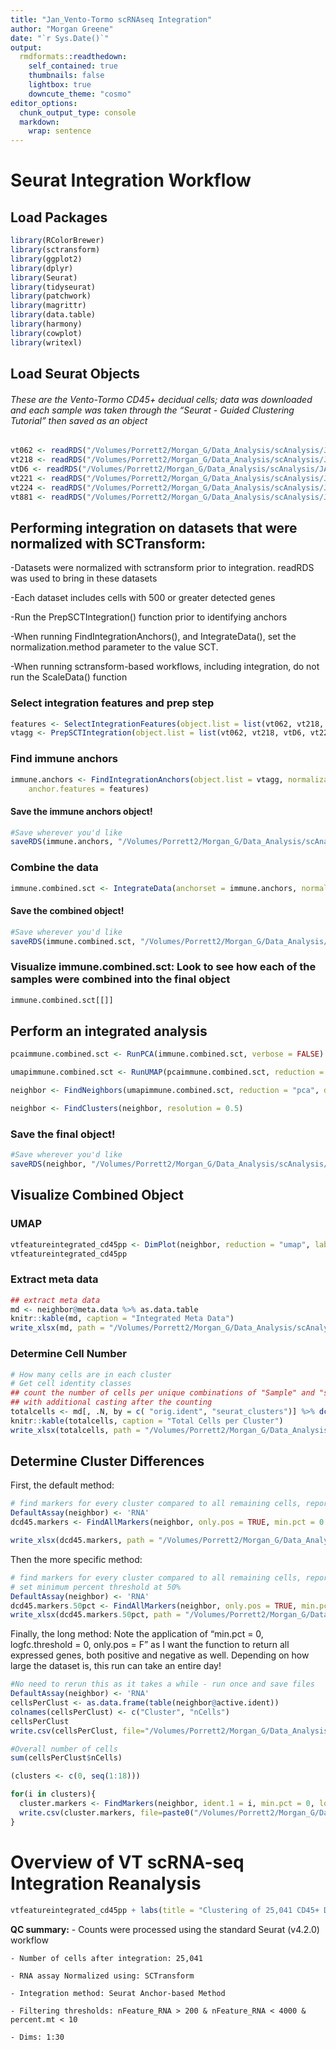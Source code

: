 ```yaml
---
title: "Jan_Vento-Tormo scRNAseq Integration"
author: "Morgan Greene"
date: "`r Sys.Date()`"
output:
  rmdformats::readthedown:
    self_contained: true
    thumbnails: false
    lightbox: true
    downcute_theme: "cosmo"
editor_options: 
  chunk_output_type: console
  markdown: 
    wrap: sentence
---
```

# Seurat Integration Workflow

## Load Packages

```r
library(RColorBrewer)
library(sctransform)
library(ggplot2)
library(dplyr)
library(Seurat)
library(tidyseurat)
library(patchwork)
library(magrittr)
library(data.table)
library(harmony)
library(cowplot)
library(writexl)
```

## Load Seurat Objects

###### These are the Vento-Tormo CD45+ decidual cells; data was downloaded and each sample was taken through the "Seurat - Guided Clustering Tutorial" then saved as an object

```r
vt062 <- readRDS("/Volumes/Porrett2/Morgan_G/Data_Analysis/scAnalysis/JAN_VTintegration/vt062_outs/finalqc/vt062qc.rds")
vt218 <- readRDS("/Volumes/Porrett2/Morgan_G/Data_Analysis/scAnalysis/JAN_VTintegration/vt218_outs/finalqc/vt218qc.rds")
vtD6 <- readRDS("/Volumes/Porrett2/Morgan_G/Data_Analysis/scAnalysis/JAN_VTintegration/QC_Workflow/D6_integrated_data/jan_clustered_immune.combined.sct.rds")
vt221 <- readRDS("/Volumes/Porrett2/Morgan_G/Data_Analysis/scAnalysis/JAN_VTintegration/vt221_outs/finalqc/vt221qc.rds")
vt224 <- readRDS("/Volumes/Porrett2/Morgan_G/Data_Analysis/scAnalysis/JAN_VTintegration/vt224_outs/finalqc/vt224qc.rds")
vt881 <- readRDS("/Volumes/Porrett2/Morgan_G/Data_Analysis/scAnalysis/JAN_VTintegration/vt881_outs/finalqc/vt881qc.rds")
```

## Performing integration on datasets that were normalized with SCTransform:

-Datasets were normalized with sctransform prior to integration. readRDS was used to bring in these datasets

-Each dataset includes cells with 500 or greater detected genes

-Run the PrepSCTIntegration() function prior to identifying anchors

-When running FindIntegrationAnchors(), and IntegrateData(), set the normalization.method parameter to the value SCT.

-When running sctransform-based workflows, including integration, do not run the ScaleData() function

### Select integration features and prep step

```r
features <- SelectIntegrationFeatures(object.list = list(vt062, vt218, vtD6, vt221, vt224, vt881), nfeatures = 3000)
vtagg <- PrepSCTIntegration(object.list = list(vt062, vt218, vtD6, vt221, vt224, vt881), anchor.features = features)
```

### Find immune anchors

```r
immune.anchors <- FindIntegrationAnchors(object.list = vtagg, normalization.method = "SCT",
    anchor.features = features)
```

#### Save the immune anchors object!

```r
#Save wherever you'd like
saveRDS(immune.anchors, "/Volumes/Porrett2/Morgan_G/Data_Analysis/scAnalysis/JAN_VTintegration/finalqc/jan_anchors.rds")
```

### Combine the data

```r
immune.combined.sct <- IntegrateData(anchorset = immune.anchors, normalization.method = "SCT")
```

#### Save the combined object!

```r
#Save wherever you'd like
saveRDS(immune.combined.sct, "/Volumes/Porrett2/Morgan_G/Data_Analysis/scAnalysis/JAN_VTintegration/finalqc/jan_combined_sct.rds")
```

### Visualize immune.combined.sct: Look to see how each of the samples were combined into the final object

```r
immune.combined.sct[[]]
```

## Perform an integrated analysis

```r
pcaimmune.combined.sct <- RunPCA(immune.combined.sct, verbose = FALSE)

umapimmune.combined.sct <- RunUMAP(pcaimmune.combined.sct, reduction = "pca", dims = 1:30)

neighbor <- FindNeighbors(umapimmune.combined.sct, reduction = "pca", dims = 1:30)

neighbor <- FindClusters(neighbor, resolution = 0.5)

```

### Save the final object!

```r
#Save wherever you'd like
saveRDS(neighbor, "/Volumes/Porrett2/Morgan_G/Data_Analysis/scAnalysis/JAN_VTintegration/finalqc/jan_clustered_immune.combined.sct.rds")
```

## Visualize Combined Object

### UMAP

```r
vtfeatureintegrated_cd45pp <- DimPlot(neighbor, reduction = "umap", label = TRUE)
vtfeatureintegrated_cd45pp
```

### Extract meta data

```r
## extract meta data
md <- neighbor@meta.data %>% as.data.table
knitr::kable(md, caption = "Integrated Meta Data")
write_xlsx(md, path = "/Volumes/Porrett2/Morgan_G/Data_Analysis/scAnalysis/JAN_VTintegration/finalqc/all_integrate_sctfeatures_metadata.xlsx")
```

### Determine Cell Number

```r
# How many cells are in each cluster
# Get cell identity classes
## count the number of cells per unique combinations of "Sample" and "seurat_clusters"
## with additional casting after the counting
totalcells <- md[, .N, by = c( "orig.ident", "seurat_clusters")] %>% dcast(., orig.ident ~ seurat_clusters, value.var = "N")
knitr::kable(totalcells, caption = "Total Cells per Cluster")
write_xlsx(totalcells, path = "/Volumes/Porrett2/Morgan_G/Data_Analysis/scAnalysis/JAN_VTintegration/finalqc/all_integrate_totalcells.xlsx")
```

## Determine Cluster Differences

First, the default method:

```r
# find markers for every cluster compared to all remaining cells, report only the positive ones
DefaultAssay(neighbor) <- 'RNA'
dcd45.markers <- FindAllMarkers(neighbor, only.pos = TRUE, min.pct = 0.25, logfc.threshold = 0.25)

write_xlsx(dcd45.markers, path = "/Volumes/Porrett2/Morgan_G/Data_Analysis/scAnalysis/JAN_VTintegration/finalqc/all_integrate_VTcleanmarker.xlsx")
```

Then the more specific method:

```r
# find markers for every cluster compared to all remaining cells, report only the positive ones
# set minimum percent threshold at 50%
DefaultAssay(neighbor) <- 'RNA'
dcd45.markers.50pct <- FindAllMarkers(neighbor, only.pos = TRUE, min.pct = 0.50, logfc.threshold = 0.25)
write_xlsx(dcd45.markers.50pct, path = "/Volumes/Porrett2/Morgan_G/Data_Analysis/scAnalysis/JAN_VTintegration/finalqc/all_integrate_VT50pct_marker.xlsx")
```

Finally, the long method: Note the application of "min.pct = 0, logfc.threshold = 0, only.pos = F" as I want the function to return all expressed genes, both positive and negative as well.
Depending on how large the dataset is, this run can take an entire day!

```r
#No need to rerun this as it takes a while - run once and save files
DefaultAssay(neighbor) <- 'RNA'
cellsPerClust <- as.data.frame(table(neighbor@active.ident))
colnames(cellsPerClust) <- c("Cluster", "nCells")
cellsPerClust
write.csv(cellsPerClust, file="/Volumes/Porrett2/Morgan_G/Data_Analysis/scAnalysis/JAN_VTintegration/finalqc/all_finalqc.csv")

#Overall number of cells 
sum(cellsPerClust$nCells)
```

```r
(clusters <- c(0, seq(1:18)))

for(i in clusters){
  cluster.markers <- FindMarkers(neighbor, ident.1 = i, min.pct = 0, logfc.threshold = 0, only.pos = F)
  write.csv(cluster.markers, file=paste0("/Volumes/Porrett2/Morgan_G/Data_Analysis/scAnalysis/JAN_VTintegration/finalqc/", i, "_Markers_RNA.csv"))
}
```

# Overview of VT scRNA-seq Integration Reanalysis  

```r
vtfeatureintegrated_cd45pp + labs(title = "Clustering of 25,041 CD45+ Decidual Cells")
```



**QC summary:** - Counts were processed using the standard Seurat (v4.2.0) workflow

    - Number of cells after integration: 25,041

    - RNA assay Normalized using: SCTransform
    
    - Integration method: Seurat Anchor-based Method

    - Filtering thresholds: nFeature_RNA > 200 & nFeature_RNA < 4000 & percent.mt < 10

    - Dims: 1:30
    
